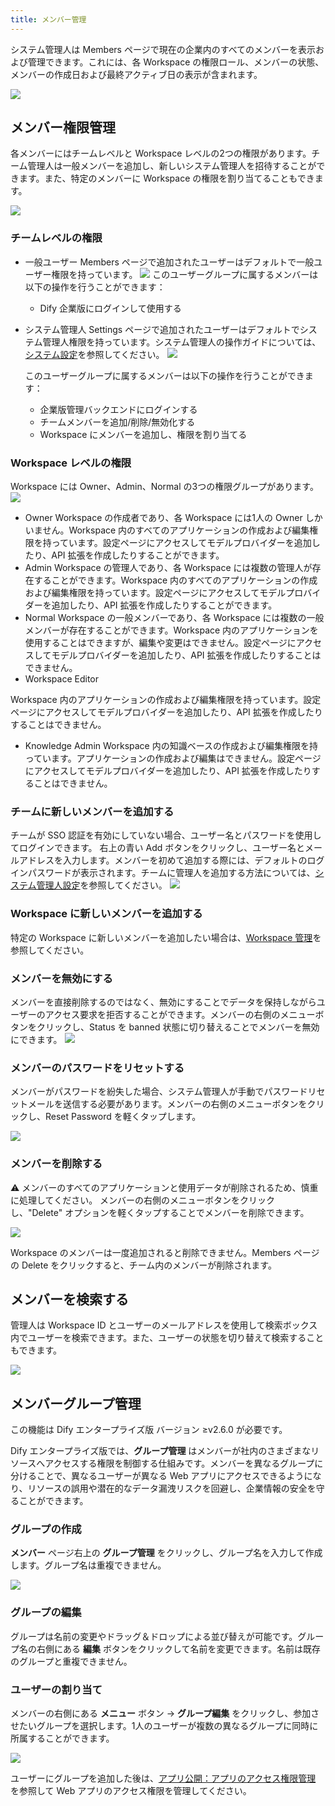 ```yaml
---
title: メンバー管理
---
```


システム管理人は Members ページで現在の企業内のすべてのメンバーを表示および管理できます。これには、各 Workspace の権限ロール、メンバーの状態、メンバーの作成日および最終アクティブ日の表示が含まれます。

![](/ja-jp/images/members-management-1.png)

## メンバー権限管理

各メンバーにはチームレベルと Workspace レベルの2つの権限があります。チーム管理人は一般メンバーを追加し、新しいシステム管理人を招待することができます。また、特定のメンバーに Workspace の権限を割り当てることもできます。

![](https://assets-docs.dify.ai/2025/04/60a427910a4f698d4b62e4aa0098ff55.png)

### チームレベルの権限

- 一般ユーザー
Members ページで追加されたユーザーはデフォルトで一般ユーザー権限を持っています。
![](/ja-jp/images/members-management-3.png)
  このユーザーグループに属するメンバーは以下の操作を行うことができます：
  - Dify 企業版にログインして使用する

- システム管理人
Settings ページで追加されたユーザーはデフォルトでシステム管理人権限を持っています。システム管理人の操作ガイドについては、[システム設定](/administrator-guide/system-settings)を参照してください。
![](/ja-jp/images/members-management-4.png)

  このユーザーグループに属するメンバーは以下の操作を行うことができます：
  - 企業版管理バックエンドにログインする
  - チームメンバーを追加/削除/無効化する
  - Workspace にメンバーを追加し、権限を割り当てる

### Workspace レベルの権限

Workspace には Owner、Admin、Normal の3つの権限グループがあります。
![](/ja-jp/images/members-management-5.png)

- Owner
Workspace の作成者であり、各 Workspace には1人の Owner しかいません。Workspace 内のすべてのアプリケーションの作成および編集権限を持っています。設定ページにアクセスしてモデルプロバイダーを追加したり、API 拡張を作成したりすることができます。
- Admin
Workspace の管理人であり、各 Workspace には複数の管理人が存在することができます。Workspace 内のすべてのアプリケーションの作成および編集権限を持っています。設定ページにアクセスしてモデルプロバイダーを追加したり、API 拡張を作成したりすることができます。
- Normal
Workspace の一般メンバーであり、各 Workspace には複数の一般メンバーが存在することができます。Workspace 内のアプリケーションを使用することはできますが、編集や変更はできません。設定ページにアクセスしてモデルプロバイダーを追加したり、API 拡張を作成したりすることはできません。
- Workspace Editor

Workspace 内のアプリケーションの作成および編集権限を持っています。設定ページにアクセスしてモデルプロバイダーを追加したり、API 拡張を作成したりすることはできません。

- Knowledge Admin
Workspace 内の知識ベースの作成および編集権限を持っています。アプリケーションの作成および編集はできません。設定ページにアクセスしてモデルプロバイダーを追加したり、API 拡張を作成したりすることはできません。

### チームに新しいメンバーを追加する

チームが SSO 認証を有効にしていない場合、ユーザー名とパスワードを使用してログインできます。
右上の青い Add ボタンをクリックし、ユーザー名とメールアドレスを入力します。メンバーを初めて追加する際には、デフォルトのログインパスワードが表示されます。チームに管理人を追加する方法については、[システム管理人設定](/administrator-guide/system-settings#)を参照してください。
![](/ja-jp/images/members-management-6.png)

### Workspace に新しいメンバーを追加する

特定の Workspace に新しいメンバーを追加したい場合は、[Workspace 管理](/administrator-guide/workspace-management)を参照してください。

### メンバーを無効にする

メンバーを直接削除するのではなく、無効にすることでデータを保持しながらユーザーのアクセス要求を拒否することができます。メンバーの右側のメニューボタンをクリックし、Status を banned 状態に切り替えることでメンバーを無効にできます。
![](/ja-jp/images/members-management-7.png)

### メンバーのパスワードをリセットする

メンバーがパスワードを紛失した場合、システム管理人が手動でパスワードリセットメールを送信する必要があります。メンバーの右側のメニューボタンをクリックし、Reset Password を軽くタップします。

![](/ja-jp/images/members-management-8.png)

### メンバーを削除する

⚠️ メンバーのすべてのアプリケーションと使用データが削除されるため、慎重に処理してください。
メンバーの右側のメニューボタンをクリックし、"Delete" オプションを軽くタップすることでメンバーを削除できます。

![](/ja-jp/images/members-management-9.png)

Workspace のメンバーは一度追加されると削除できません。Members ページの Delete をクリックすると、チーム内のメンバーが削除されます。

## メンバーを検索する

管理人は Workspace ID とユーザーのメールアドレスを使用して検索ボックス内でユーザーを検索できます。また、ユーザーの状態を切り替えて検索することもできます。

![](/ja-jp/images/members-management-10.png)

## メンバーグループ管理

<Info>
  この機能は Dify エンタープライズ版 バージョン ≥v2.6.0 が必要です。
</Info>

Dify エンタープライズ版では、**グループ管理** はメンバーが社内のさまざまなリソースへアクセスする権限を制御する仕組みです。メンバーを異なるグループに分けることで、異なるユーザーが異なる Web アプリにアクセスできるようになり、リソースの誤用や潜在的なデータ漏洩リスクを回避し、企業情報の安全を守ることができます。

### グループの作成

**メンバー** ページ右上の **グループ管理** をクリックし、グループ名を入力して作成します。グループ名は重複できません。

![](https://assets-docs.dify.ai/2025/04/cb14986e1d2346aff6c5e321ced7cff7.png)

### グループの編集

グループは名前の変更やドラッグ＆ドロップによる並び替えが可能です。グループ名の右側にある **編集** ボタンをクリックして名前を変更できます。名前は既存のグループと重複できません。

### ユーザーの割り当て

メンバーの右側にある **メニュー** ボタン → **グループ編集** をクリックし、参加させたいグループを選択します。1人のユーザーが複数の異なるグループに同時に所属することができます。

![](https://assets-docs.dify.ai/2025/04/2e20d0adc2cbeb1267b6b1639c1ec677.png)

ユーザーにグループを追加した後は、[アプリ公開：アプリのアクセス権限管理](zh-cn/user-guide/application-publishing/permission-management) を参照して Web アプリのアクセス権限を管理してください。
